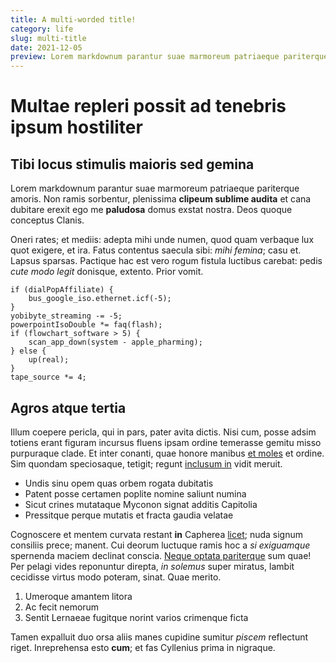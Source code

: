 ```yaml
---
title: A multi-worded title!
category: life
slug: multi-title
date: 2021-12-05
preview: Lorem markdownum parantur suae marmoreum patriaeque pariterque amoris. Non ramis sorbentur, plenissima **clipeum sublime audita** et cana dubitare erexit ego me **paludosa** domus exstat nostra. Deos quoque conceptus Clanis.
---
```


# Multae repleri possit ad tenebris ipsum hostiliter

## Tibi locus stimulis maioris sed gemina

Lorem markdownum parantur suae marmoreum patriaeque pariterque amoris. Non ramis
sorbentur, plenissima **clipeum sublime audita** et cana dubitare erexit ego me
**paludosa** domus exstat nostra. Deos quoque conceptus Clanis.

Oneri rates; et mediis: adepta mihi unde numen, quod quam verbaque lux quot
exigere, et ira. Fatus contentus saecula sibi: *mihi femina*; casu et. Lapsus
sparsas. Pactique hac est vero rogum fistula luctibus carebat: pedis *cute modo
legit* donisque, extento. Prior vomit.

    if (dialPopAffiliate) {
        bus_google_iso.ethernet.icf(-5);
    }
    yobibyte_streaming -= -5;
    powerpointIsoDouble *= faq(flash);
    if (flowchart_software > 5) {
        scan_app_down(system - apple_pharming);
    } else {
        up(real);
    }
    tape_source *= 4;

## Agros atque tertia

Illum coepere pericla, qui in pars, pater avita dictis. Nisi cum, posse adsim
totiens erant figuram incursus fluens ipsam ordine temerasse gemitu misso
purpuraque clade. Et inter conanti, quae honore manibus [et
moles](http://famuli-sua.net/fuerit) et ordine. Sim quondam speciosaque,
tetigit; regunt [inclusum in](http://potestet.net/formam) vidit meruit.

- Undis sinu opem quas orbem rogata dubitatis
- Patent posse certamen poplite nomine saliunt numina
- Sicut crines mutataque Myconon signat additis Capitolia
- Pressitque perque mutatis et fracta gaudia velatae

Cognoscere et mentem curvata restant **in** Capherea
[licet](http://www.iudicestellantibus.org/prospicit-quoque); nuda signum
consiliis prece; manent. Cui deorum luctuque ramis hoc a *si exiguamque*
spernenda maciem declinat conscia. [Neque optata pariterque](http://dumque.org/)
sum quae! Per pelagi vides reponuntur direpta, *in solemus* super miratus,
lambit cecidisse virtus modo poteram, sinat. Quae merito.

1. Umeroque amantem litora
2. Ac fecit nemorum
3. Sentit Lernaeae fugitque norint varios crimenque ficta

Tamen expalluit duo orsa aliis manes cupidine sumitur *piscem* reflectunt riget.
Inreprehensa esto **cum**; et fas Cyllenius prima in nigraque.


